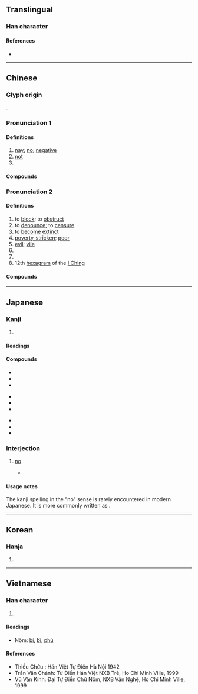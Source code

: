{{also|咅}}
{{character info/new}}
==Translingual==

===Han character===
{{Han char|rn=30|rad=口|as=04|sn=7|four=10609|canj=MFR|ids=⿱不口}}

====References====
* {{Han ref|kx=0178.020|dkj=03340|dj=0395.110|hdz=10586.050|uh=5426|ud=21542|bh=A75F|bd=42847}}

----

==Chinese==
{{zh-forms}}

===Glyph origin===
{{Han etym}}
{{Han compound|不|口|c1=p|c2=s|ls=psc}}.

===Pronunciation 1===
{{zh-pron
|m=fǒu
|m-s=
|c=fau2
|c-t=
|g=
|h=pfs=
|j=
|mb=pě
|md=pēu
|mn=xm,zz,tw:hóⁿ/xm,zz,twv:hó͘/qz:hió
|mn-t=houn2
|w=2feu
|x=
|mc=2
|oc=1,2
|ma=Zh-fou.ogg
|cat=n,adv,part
}}

====Definitions====
{{zh-hanzi}}

# [[nay]]; [[no]]; [[negative]]
# [[not]]
# {{n-g|final [[interrogative]] [[particle]]}}

====Compounds====
{{zh-der|否定之否定|否決權|不置可否|否則|唯唯否否|否決|否認|否定|否否|可否|全盤否定|獻替可否|無可否認|未知可否|矢口否認|獻可替否|是否|未置可否|能否|與否}}

===Pronunciation 2===
{{zh-pron
|m=pǐ
|c=pei2
|h=
|md=pī
|mn=phí/xm,zz,tw:pháiⁿ/ml,twv:phái
|mn_note=phí - literary; pháiⁿ/phái - vernacular (usually written as {{zh-l|*歹}})
|mn-t=pi2/pai2
|mn-t_note=pi2 - literary; pai2 - vernacular (usually written as {{zh-l|*痞}})
|w=2phi
|mc=1
|oc=n,1
|cat=v,a,n
}}

====Definitions====
{{zh-hanzi}}

# to [[block]]; to [[obstruct]]
# to [[denounce]]; to [[censure]]
# to [[become]] [[extinct]]
# [[poverty-stricken]]; [[poor]]
# [[evil]]; [[vile]]
# {{zh-alt-form|鄙|[[superficial]]; [[shallow]]}}
# {{zh-alt-form|痞|[[lump]] in the [[abdomen]]}}
# 12th [[hexagram]] of the [[I Ching]]

====Compounds====
{{zh-der|否往泰來|否滯|否極泰來|否極生泰|屯否|否去泰來|屯蹶否塞|否剝|否隔|否終而泰|否泰|否極必泰|否德|泰極而否|泰來否往|晦盲否塞|臧否|賢否不明|陟罰臧否|臧否人物|進可替否}}

----

==Japanese==

===Kanji===
{{ja-kanji|grade=6|rs=口04}}

# {{defn|lang=ja|sort=口04}}

====Readings====
{{ja-readings
|goon=び, ふ
|kanon=ひ, ふう
|kun=いな-, いなむ, いや-, あらず
}}

====Compounds====
{{top3}}
* {{ja-r|否運|ひうん}}
* {{ja-r|否決|ひけつ}}
* {{ja-r|否塞|ひそく}}
{{mid3}}
* {{ja-r|否泰|ひたい}}
* {{ja-r|否定|ひてい}}
* {{ja-r|否認|ひにん}}
{{mid3}}
* {{ja-r|否応|いやおう}}
* {{ja-r|拒否|きょひ}}
* {{ja-r|否む|いなむ}}
{{bottom}}

===Interjection===
{{ja-pos|いな|interjection|いいえ|いえ|いいや|いや}}

# [[no]]
#* {{RQ:Obama enzetsu}}
#*: {{ja-usex|結局、行動するか'''否'''かはイスラエル人とパレスティナ人次第である。|けっきょく、 こうどう する か '''いな''' か は イスラエル-じん と パレスティナ-じん しだい で ある。|Now, ultimately, it is up to the Israelis and Palestinians to take action.}}

====Usage notes====
The kanji spelling in the "no" sense is rarely encountered in modern Japanese. It is more commonly written as {{m|ja|いいえ}}.

{{attention|ja|quotation seems to present usage as a noun}}

----

==Korean==

===Hanja===
{{ko-hanja|hangeul=[[부]], [[비]]|rv=bu, bi|mr=pu, pi}}

# {{defn|lang=ko|sort=口04}}

----

==Vietnamese==

===Han character===
{{vi-hantu|[[bĩ]], [[phủ]], [[phầu]]|rs=口04}}

# {{defn|lang=vi|sort=口04}}

====Readings====
* Nôm: [[bí]], [[bĩ]], [[phủ]]

====References====
* Thiều Chửu : Hán Việt Tự Điển Hà Nội 1942
* Trần Văn Chánh: Từ Điển Hán Việt NXB Trẻ, Ho Chi Minh Ville, 1999
* Vũ Văn Kính: Đại Tự Điển Chữ Nôm, NXB Văn Nghệ, Ho Chi Minh Ville, 1999
